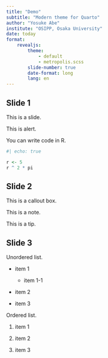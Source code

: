 ```yaml
---
title: "Demo"
subtitle: "Modern theme for Quarto"
author: "Yosuke Abe"
institute: "OSIPP, Osaka University"
date: today
format: 
    revealjs: 
        theme: 
            - default
            - metropolis.scss
        slide-number: true
        date-format: long
        lang: en
---
```


## Slide 1

This is a slide.

This is [alert]{.alert}.

You can write code in R.

```r
#| echo: true

r <- 5
r ^ 2 * pi
```

## Slide 2

This is a callout box.

::: {.callout-note}
This is a note.
:::

::: {.callout-tip}
This is a tip.
:::

## Slide 3

Unordered list.

- item 1

    - item 1-1

- item 2

- item 3

Ordered list.

1. item 1

2. item 2

3. item 3